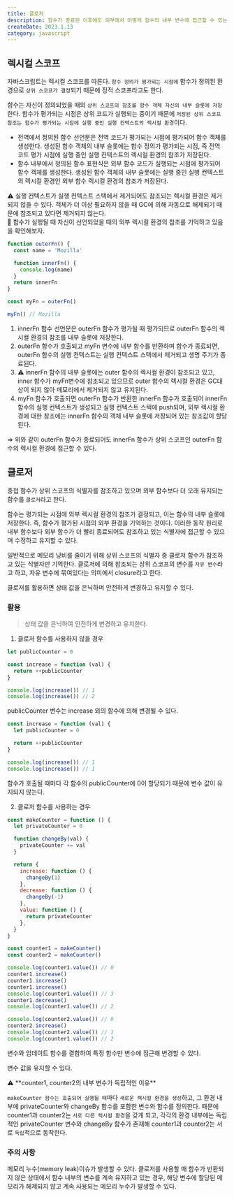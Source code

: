 ```yaml
---
title: 클로저
description: 함수가 종료된 이후에도 외부에서 어떻게 함수의 내부 변수에 접근할 수 있는 지 알아보자.
createDate: 2023.1.13
category: javascript
---
```


## 렉시컬 스코프

자바스크립트는 렉시컬 스코프를 따른다. `함수 정의가 평가되는 시점에` 함수가 정의된 환경으로 `상위 스코프가 결정`되기 때문에 정적 스코프라고도 한다.

함수는 자신이 정의되었을 때의 `상위 스코프의 참조를 함수 객체 자신의 내부 슬롯에 저장`한다. 함수가 평가되는 시점은 상위 코드가 실행되는 중이기 때문에 `저장된 상위 스코프 참조는 함수가 평가되는 시점에 실행 중인 실행 컨텍스트의 렉시컬 환경`이다.

- 전역에서 정의된 함수 선언문은 전역 코드가 평가되는 시점에 평가되어 함수 객체를 생성한다. 생성된 함수 객체의 내부 슬롯에는 함수 정의가 평가되는 시점, 즉 전역 코드 평가 시점에 실행 중인 실행 컨텍스트의 렉시컬 환경의 참조가 저장된다.
- 함수 내부에서 정의된 함수 표현식은 외부 함수 코드가 실행되는 시점에 평가되어 함수 객체를 생성한다. 생성된 함수 객체의 내부 슬롯에는 실행 중인 실행 컨텍스트의 렉시컬 환경인 외부 함수 렉시컬 환경의 참조가 저장된다.

<aside>
⚠️ 실행 컨텍스트가 실행 컨텍스트 스택에서 제거되어도 참조되는 렉시컬 환경은 제거되지 않을 수 있다.
객체가 더 이상 필요하지 않을 때 GC에 의해 자동으로 해제되기 때문에 참조되고 있다면 제거되지 않는다.

</aside>

<aside>
📌 함수가 실행될 때 자신이 선언되었을 때의 외부 렉시컬 환경의 참조를 기억하고 있음을 확인해보자.

</aside>

```jsx
function outerFn() {
  const name = 'Mozilla'

  function innerFn() {
    console.log(name)
  }
  return innerFn
}

const myFn = outerFn()

myFn() // Mozilla
```

1. innerFn 함수 선언문은 outerFn 함수가 평가될 때 평가되므로 outerFn 함수의 렉시컬 환경의 참조를 내부 슬롯에 저장한다.
2. outerFn 함수가 호출되고 myFn 변수에 내부 함수를 반환하며 함수가 종료되면, outerFn 함수의 실행 컨텍스트는 실행 컨텍스트 스택에서 제거되고 생명 주기가 종료된다.
3. ⚠️ innerFn 함수의 내부 슬롯에는 outer 함수의 렉시컬 환경이 참조되고 있고, inner 함수가 myFn변수에 참조되고 있으므로 outer 함수의 렉시컬 환경은 GC대상이 되지 않아 메모리에서 제거되지 않고 유지된다.
4. myFn 함수가 호출되면 outerFn 함수가 반환한 innerFn 함수가 호출되어 innerFn함수의 실행 컨텍스트가 생성되고 실행 컨텍스트 스택에 push되며, 외부 렉시컬 환경에 대한 참조에는 innerFn 함수의 객체 내부 슬롯에 저장되어 있는 참조값이 할당된다.

⇒ 위와 같이 outerFn 함수가 종료되어도 innerFn 함수가 상위 스코프인 outerFn 함수의 렉시컬 환경에 접근할 수 있다.

## 클로저

중첩 함수가 상위 스코프의 식별자를 참조하고 있으며 외부 함수보다 더 오래 유지되는 함수를 `클로저`라고 한다.

함수는 평가되는 시점에 외부 렉시컬 환경의 참조가 결정되고, 이는 함수의 내부 슬롯에 저장한다. 즉, 함수가 평가된 시점의 외부 환경을 기억하는 것이다. 이러한 동작 원리로 내부 함수보다 외부 함수가 더 빨리 종료되어도 참조하고 있는 식별자에 접근할 수 있으며 수정하고 유지할 수 있다.

일반적으로 메모리 낭비를 줄이기 위해 상위 스코프의 식별자 중 클로저 함수가 참조하고 있는 식별자만 기억한다. 클로저에 의해 참조되는 상위 스코프의 변수를 `자유 변수`라고 하고, 자유 변수에 묶여있다는 의미에서 closure라고 한다.

클로저를 활용하면 상태 값을 은닉하며 안전하게 변경하고 유지할 수 있다.

### 활용

> 상태 값을 은닉하여 안전하게 변경하고 유지한다.

1. 클로저 함수를 사용하지 않을 경우

```jsx
let publicCounter = 0

const increase = function (val) {
  return ++publicCounter
}

console.log(increase()) // 1
console.log(increase()) // 2
```

publicCounter 변수는 increase 외의 함수에 의해 변경될 수 있다.

```jsx
const increase = function (val) {
  let publicCounter = 0

  return ++publicCounter
}

console.log(increase()) // 1
console.log(increase()) // 1
```

함수가 호출될 때마다 각 함수의 publicCounter에 0이 할당되기 때문에 변수 값이 유지되지 않는다.

2. 클로저 함수를 사용하는 경우

```jsx
const makeCounter = function () {
  let privateCounter = 0

  function changeBy(val) {
    privateCounter += val
  }

  return {
    increase: function () {
      changeBy(1)
    },
    decrease: function () {
      changeBy(-1)
    },
    value: function () {
      return privateCounter
    },
  }
}

const counter1 = makeCounter()
const counter2 = makeCounter()

console.log(counter1.value()) // 0
counter1.increase()
counter1.increase()
counter1.increase()
console.log(counter1.value()) // 3
counter1.decrease()
console.log(counter1.value()) // 2

console.log(counter2.value()) // 0
counter2.increase()
console.log(counter2.value()) // 1
console.log(counter1.value()) // 2
```

변수와 업데이트 함수를 결합하여 특정 함수만 변수에 접근해 변경할 수 있다.

변수 값을 유지할 수 있다.

<aside>
⚠️ **counter1, counter2의 내부 변수가 독립적인 이유**

`makeCounter 함수는 호출되어 실행될 때`마다 `새로운 렉시컬 환경을 생성`하고, 그 환경 내부에 privateCounter와 changeBy 함수를 포함한 변수와 함수를 정의한다.
때문에 counter1과 counter2는 `서로 다른 렉시컬 환경`을 갖게 되고, 각각의 환경 내부에는 독립적인 privateCounter 변수와 changeBy 함수가 존재해 counter1과 counter2는 서로 `독립`적으로 동작한다.

</aside>

### 주의 사항

메모리 누수(memory leak)이슈가 발생할 수 있다. 클로저를 사용할 때 함수가 반환되지 않은 상태에서 함수 내부의 변수를 계속 유지하고 있는 경우, 해당 변수에 할당된 메모리가 해제되지 않고 계속 사용되는 메모리 누수가 발생할 수 있다.
